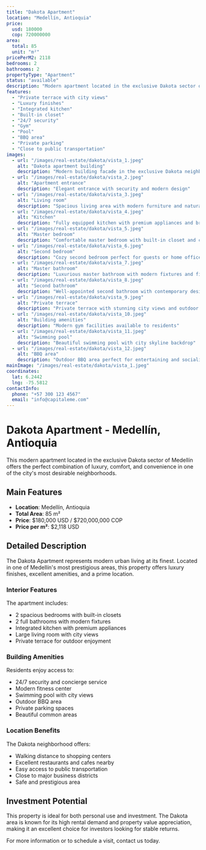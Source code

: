 ```yaml
---
title: "Dakota Apartment"
location: "Medellín, Antioquia"
price:
  usd: 180000
  cop: 720000000
area:
  total: 85
  unit: "m²"
pricePerM2: 2118
bedrooms: 2
bathrooms: 2
propertyType: "Apartment"
status: "available"
description: "Modern apartment located in the exclusive Dakota sector of Medellín. This property offers an excellent location with easy access to shopping centers, restaurants, and public transportation. The apartment features luxury finishes and a private terrace with city views."
features:
  - "Private terrace with city views"
  - "Luxury finishes"
  - "Integrated kitchen"
  - "Built-in closet"
  - "24/7 security"
  - "Gym"
  - "Pool"
  - "BBQ area"
  - "Private parking"
  - "Close to public transportation"
images:
  - url: "/images/real-estate/dakota/vista_1.jpeg"
    alt: "Dakota apartment building"
    description: "Modern building facade in the exclusive Dakota neighborhood"
  - url: "/images/real-estate/dakota/vista_2.jpeg"
    alt: "Apartment entrance"
    description: "Elegant entrance with security and modern design"
  - url: "/images/real-estate/dakota/vista_3.jpeg"
    alt: "Living room"
    description: "Spacious living area with modern furniture and natural light"
  - url: "/images/real-estate/dakota/vista_4.jpeg"
    alt: "Kitchen"
    description: "Fully equipped kitchen with premium appliances and breakfast bar"
  - url: "/images/real-estate/dakota/vista_5.jpeg"
    alt: "Master bedroom"
    description: "Comfortable master bedroom with built-in closet and city views"
  - url: "/images/real-estate/dakota/vista_6.jpeg"
    alt: "Second bedroom"
    description: "Cozy second bedroom perfect for guests or home office"
  - url: "/images/real-estate/dakota/vista_7.jpeg"
    alt: "Master bathroom"
    description: "Luxurious master bathroom with modern fixtures and finishes"
  - url: "/images/real-estate/dakota/vista_8.jpeg"
    alt: "Second bathroom"
    description: "Well-appointed second bathroom with contemporary design"
  - url: "/images/real-estate/dakota/vista_9.jpeg"
    alt: "Private terrace"
    description: "Private terrace with stunning city views and outdoor seating"
  - url: "/images/real-estate/dakota/vista_10.jpeg"
    alt: "Building amenities"
    description: "Modern gym facilities available to residents"
  - url: "/images/real-estate/dakota/vista_11.jpeg"
    alt: "Swimming pool"
    description: "Beautiful swimming pool with city skyline backdrop"
  - url: "/images/real-estate/dakota/vista_12.jpeg"
    alt: "BBQ area"
    description: "Outdoor BBQ area perfect for entertaining and socializing"
mainImage: "/images/real-estate/dakota/vista_1.jpeg"
coordinates:
  lat: 6.2442
  lng: -75.5812
contactInfo:
  phone: "+57 300 123 4567"
  email: "info@capitaleme.com"
---
```


# Dakota Apartment - Medellín, Antioquia

This modern apartment located in the exclusive Dakota sector of Medellín offers the perfect combination of luxury, comfort, and convenience in one of the city's most desirable neighborhoods.

## Main Features

- **Location**: Medellín, Antioquia
- **Total Area**: 85 m²
- **Price**: $180,000 USD / $720,000,000 COP
- **Price per m²**: $2,118 USD

## Detailed Description

The Dakota Apartment represents modern urban living at its finest. Located in one of Medellín's most prestigious areas, this property offers luxury finishes, excellent amenities, and a prime location.

### Interior Features

The apartment includes:
- 2 spacious bedrooms with built-in closets
- 2 full bathrooms with modern fixtures
- Integrated kitchen with premium appliances
- Large living room with city views
- Private terrace for outdoor enjoyment

### Building Amenities

Residents enjoy access to:
- 24/7 security and concierge service
- Modern fitness center
- Swimming pool with city views
- Outdoor BBQ area
- Private parking spaces
- Beautiful common areas

### Location Benefits

The Dakota neighborhood offers:
- Walking distance to shopping centers
- Excellent restaurants and cafes nearby
- Easy access to public transportation
- Close to major business districts
- Safe and prestigious area

## Investment Potential

This property is ideal for both personal use and investment. The Dakota area is known for its high rental demand and property value appreciation, making it an excellent choice for investors looking for stable returns.

For more information or to schedule a visit, contact us today. 
